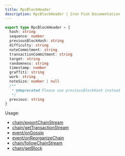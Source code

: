 ```yaml
---
title: RpcBlockHeader
description: RpcBlockHeader | Iron Fish Documentation
---
```

```typescript
export type RpcBlockHeader = {
  hash: string
  sequence: number
  previousBlockHash: string
  difficulty: string
  noteCommitment: string
  transactionCommitment: string
  target: string
  randomness: string
  timestamp: number
  graffiti: string
  work: string
  noteSize: number | null
  /**
   * @deprecated Please use previousBlockHash instead
   */
  previous: string
}
```

Usage: 
- [chain/exportChainStream](/developers/documentation/rpc/chain/export_chain_stream)
- [chain/getTransactionStream](/developers/documentation/rpc/chain/get_transaction_stream)
- [event/onGossip](/developers/documentation/rpc/event/on_gossip)
- [event/onReorganizeChain](/developers/documentation/rpc/event/on_reorganize_chain)
- [chain/followChainStream](/developers/documentation/rpc/chain/follow_chain_stream)
- [chain/getBlock](/developers/documentation/rpc/chain/get_block)
